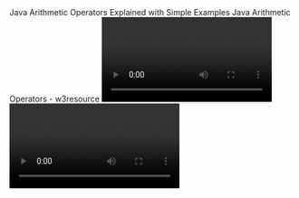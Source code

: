 <Bookmark url="https://cs-fundamentals.com/java-programming/java-arithmetic-operators">
Java Arithmetic Operators Explained with Simple Examples
</Bookmark>

<Bookmark url="https://www.w3resource.com/java-tutorial/java-arithmetic-operators.php">
Java Arithmetic Operators - w3resource
</Bookmark>

<Video url="https://youtu.be/_XZ6i7cjdH8">
Arithmetic Operators in Java
</Video>

<Video url="https://www.youtube.com/watch?v=qpOOTYKQkDQ">
Java Basics - Arithmetic Operators
</Video>